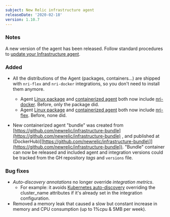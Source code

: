 ```yaml
---
subject: New Relic infrastructure agent
releaseDate: '2020-02-18'
version: 1.10.7
---
```


### Notes

A new version of the agent has been released. Follow standard procedures to [update your Infrastructure agent](/docs/infrastructure/new-relic-infrastructure/installation/update-infrastructure-agent).

### Added

* All the distributions of the Agent (packages, containers...) are shipped with `nri-flex` and `nri-docker` integrations, so you don't need to install them anymore.

  * Agent [Linux package](https://docs.newrelic.com/docs/infrastructure/install-configure-manage-infrastructure) and [containerized agent](https://hub.docker.com/r/newrelic/infrastructure) both now include [nri-docker](https://github.com/newrelic/nri-docker/). Before, only the package did.
  * Agent [Linux package](https://docs.newrelic.com/docs/infrastructure/install-configure-manage-infrastructure) and [containerized agent](https://hub.docker.com/r/newrelic/infrastructure) both now include [nri-flex](https://github.com/newrelic/nri-flex/). Before, none did.
* New containerized agent "bundle" was created from [https://github.com/newrelic/infrastructure-bundle](https://github.com/newrelic/infrastructure-bundle) , and published at (DockerHub)\[[https://github.com/newrelic/infrastructure-bundle\]](https://github.com/newrelic/infrastructure-bundle]). "Bundle" container can now be released and included agent and integration versions could be tracked from the GH repository _tags_ and `versions` file.

### Bug fixes

* _Auto-discovery annotations_ no longer override _integration metrics_.
  * For example: it avoids [Kubernetes auto-discovery](https://docs.newrelic.com/docs/integrations/kubernetes-integration/link-apps-services/monitor-services-running-kubernetes) overriding the cluster_name attributes if it's already set in the integration configuration.
* Removed a memory leak that caused a slow but constant increase in memory and CPU consumption (up to 1%cpu & 5MB per week).
